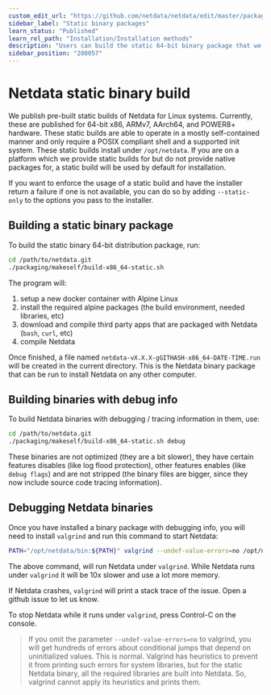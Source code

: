 ```yaml
---
custom_edit_url: "https://github.com/netdata/netdata/edit/master/packaging/makeself/README.md"
sidebar_label: "Static binary packages"
learn_status: "Published"
learn_rel_path: "Installation/Installation methods"
description: "Users can build the static 64-bit binary package that we ship with every release of the open-source Netdata Agent for debugging or specialize purposes."
sidebar_position: "208057"
---
```



# Netdata static binary build

We publish pre-built static builds of Netdata for Linux systems. Currently, these are published for 64-bit x86, ARMv7,
AArch64, and POWER8+ hardware. These static builds are able to operate in a mostly self-contained manner and only
require a POSIX compliant shell and a supported init system. These static builds install under `/opt/netdata`. If
you are on a platform which we provide static builds for but do not provide native packages for, a static build
will be used by default for installation.

If you want to enforce the usage of a static build and have the installer return a failure if one is not available,
you can do so by adding `--static-only` to the options you pass to the installer.

## Building a static binary package

To build the static binary 64-bit distribution package, run:

```bash
cd /path/to/netdata.git
./packaging/makeself/build-x86_64-static.sh
```

The program will:

1.  setup a new docker container with Alpine Linux
2.  install the required alpine packages (the build environment, needed libraries, etc)
3.  download and compile third party apps that are packaged with Netdata (`bash`, `curl`, etc)
4.  compile Netdata

Once finished, a file named `netdata-vX.X.X-gGITHASH-x86_64-DATE-TIME.run` will be created in the current directory. This is the Netdata binary package that can be run to install Netdata on any other computer.

## Building binaries with debug info

To build Netdata binaries with debugging / tracing information in them, use:

```bash
cd /path/to/netdata.git
./packaging/makeself/build-x86_64-static.sh debug
```

These binaries are not optimized (they are a bit slower), they have certain features disables (like log flood protection), other features enables (like `debug flags`) and are not stripped (the binary files are bigger, since they now include source code tracing information).

## Debugging Netdata binaries

Once you have installed a binary package with debugging info, you will need to install `valgrind` and run this command to start Netdata:

```bash
PATH="/opt/netdata/bin:${PATH}" valgrind --undef-value-errors=no /opt/netdata/bin/srv/netdata -D
```

The above command, will run Netdata under `valgrind`. While Netdata runs under `valgrind` it will be 10x slower and use a lot more memory.

If Netdata crashes, `valgrind` will print a stack trace of the issue. Open a github issue to let us know.

To stop Netdata while it runs under `valgrind`, press Control-C on the console.

> If you omit the parameter `--undef-value-errors=no` to valgrind, you will get hundreds of errors about conditional jumps that depend on uninitialized values. This is normal. Valgrind has heuristics to prevent it from printing such errors for system libraries, but for the static Netdata binary, all the required libraries are built into Netdata. So, valgrind cannot apply its heuristics and prints them.
> 
